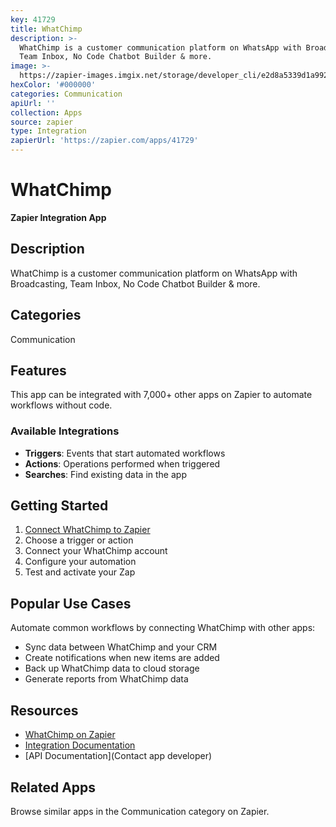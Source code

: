 ```yaml
---
key: 41729
title: WhatChimp
description: >-
  WhatChimp is a customer communication platform on WhatsApp with Broadcasting,
  Team Inbox, No Code Chatbot Builder & more.
image: >-
  https://zapier-images.imgix.net/storage/developer_cli/e2d8a5339d1a9920557109543ea600f6.png?auto=format%2Ccompress&ixlib=python-3.0.0&q=50
hexColor: '#000000'
categories: Communication
apiUrl: ''
collection: Apps
source: zapier
type: Integration
zapierUrl: 'https://zapier.com/apps/41729'
---
```

# WhatChimp

**Zapier Integration App**

## Description

WhatChimp is a customer communication platform on WhatsApp with Broadcasting, Team Inbox, No Code Chatbot Builder & more.

## Categories

Communication

## Features

This app can be integrated with 7,000+ other apps on Zapier to automate workflows without code.

### Available Integrations

- **Triggers**: Events that start automated workflows
- **Actions**: Operations performed when triggered
- **Searches**: Find existing data in the app

## Getting Started

1. [Connect WhatChimp to Zapier](https://zapier.com/apps/41729)
2. Choose a trigger or action
3. Connect your WhatChimp account
4. Configure your automation
5. Test and activate your Zap

## Popular Use Cases

Automate common workflows by connecting WhatChimp with other apps:

- Sync data between WhatChimp and your CRM
- Create notifications when new items are added
- Back up WhatChimp data to cloud storage
- Generate reports from WhatChimp data

## Resources

- [WhatChimp on Zapier](https://zapier.com/apps/41729)
- [Integration Documentation](https://zapier.com/apps/41729/integrations)
- [API Documentation](Contact app developer)

## Related Apps

Browse similar apps in the Communication category on Zapier.
